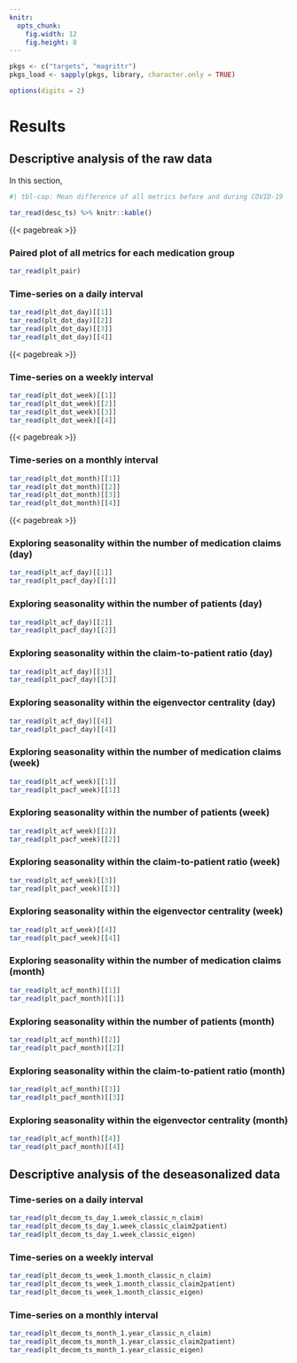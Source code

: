 ```yaml
---
knitr:
  opts_chunk:
    fig.width: 12
    fig.height: 8
---
```


```r

pkgs <- c("targets", "magrittr")
pkgs_load <- sapply(pkgs, library, character.only = TRUE)

options(digits = 2)

```

# Results

## Descriptive analysis of the raw data

In this section,

```r
#| tbl-cap: Mean difference of all metrics before and during COVID-19

tar_read(desc_ts) %>% knitr::kable()

```

{{< pagebreak >}}

\KOMAoptions{paper=landscape,pagesize}
\recalctypearea

### Paired plot of all metrics for each medication group

```r

tar_read(plt_pair)

```

### Time-series on a daily interval

```r

tar_read(plt_dot_day)[[1]]
tar_read(plt_dot_day)[[2]]
tar_read(plt_dot_day)[[3]]
tar_read(plt_dot_day)[[4]]

```

{{< pagebreak >}}

### Time-series on a weekly interval

```r

tar_read(plt_dot_week)[[1]]
tar_read(plt_dot_week)[[2]]
tar_read(plt_dot_week)[[3]]
tar_read(plt_dot_week)[[4]]

```

{{< pagebreak >}}

### Time-series on a monthly interval

```r

tar_read(plt_dot_month)[[1]]
tar_read(plt_dot_month)[[2]]
tar_read(plt_dot_month)[[3]]
tar_read(plt_dot_month)[[4]]

```

{{< pagebreak >}}

### Exploring seasonality within the number of medication claims (day) {#sec-nclaim-day}

```r

tar_read(plt_acf_day)[[1]]
tar_read(plt_pacf_day)[[1]]

```

### Exploring seasonality within the number of patients (day) {#sec-npat-day}

```r

tar_read(plt_acf_day)[[2]]
tar_read(plt_pacf_day)[[2]]

```

### Exploring seasonality within the claim-to-patient ratio (day) {#sec-ratio-day}

```r

tar_read(plt_acf_day)[[3]]
tar_read(plt_pacf_day)[[3]]

```

### Exploring seasonality within the eigenvector centrality (day) {#sec-eigen-day}

```r

tar_read(plt_acf_day)[[4]]
tar_read(plt_pacf_day)[[4]]

```

### Exploring seasonality within the number of medication claims (week) {#sec-nclaim-week}

```r

tar_read(plt_acf_week)[[1]]
tar_read(plt_pacf_week)[[1]]

```

### Exploring seasonality within the number of patients (week) {#sec-npat-week}

```r

tar_read(plt_acf_week)[[2]]
tar_read(plt_pacf_week)[[2]]

```

### Exploring seasonality within the claim-to-patient ratio (week) {#sec-ratio-week}

```r

tar_read(plt_acf_week)[[3]]
tar_read(plt_pacf_week)[[3]]

```

### Exploring seasonality within the eigenvector centrality (week) {#sec-eigen-week}

```r

tar_read(plt_acf_week)[[4]]
tar_read(plt_pacf_week)[[4]]

```

### Exploring seasonality within the number of medication claims (month) {#sec-nclaim-month}

```r

tar_read(plt_acf_month)[[1]]
tar_read(plt_pacf_month)[[1]]

```

### Exploring seasonality within the number of patients (month) {#sec-npat-month}

```r

tar_read(plt_acf_month)[[2]]
tar_read(plt_pacf_month)[[2]]

```

### Exploring seasonality within the claim-to-patient ratio (month) {#sec-ratio-month}

```r

tar_read(plt_acf_month)[[3]]
tar_read(plt_pacf_month)[[3]]

```

### Exploring seasonality within the eigenvector centrality (month) {#sec-eigen-month}

```r

tar_read(plt_acf_month)[[4]]
tar_read(plt_pacf_month)[[4]]

```

## Descriptive analysis of the deseasonalized data

### Time-series on a daily interval

```r

tar_read(plt_decom_ts_day_1.week_classic_n_claim)
tar_read(plt_decom_ts_day_1.week_classic_claim2patient)
tar_read(plt_decom_ts_day_1.week_classic_eigen)

```

### Time-series on a weekly interval

```r

tar_read(plt_decom_ts_week_1.month_classic_n_claim)
tar_read(plt_decom_ts_week_1.month_classic_claim2patient)
tar_read(plt_decom_ts_week_1.month_classic_eigen)

```

### Time-series on a monthly interval

```r

tar_read(plt_decom_ts_month_1.year_classic_n_claim)
tar_read(plt_decom_ts_month_1.year_classic_claim2patient)
tar_read(plt_decom_ts_month_1.year_classic_eigen)

```

